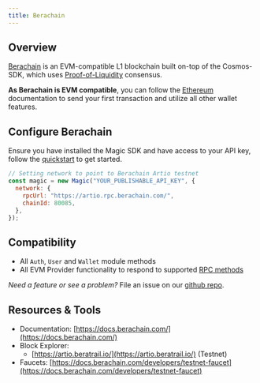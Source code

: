 ---
title: Berachain
---

## Overview

[Berachain](https://www.berachain.com/) is an EVM-compatible L1 blockchain built on-top of the Cosmos-SDK, which uses [Proof-of-Liquidity](https://docs.berachain.com/learn/#proof-of-liquidity-overview) consensus.

**As Berachain is EVM compatible**, you can follow the [Ethereum](/embedded-wallet/blockchains/ethereum/javascript) documentation to send your first transaction and utilize all other wallet features.

## Configure Berachain

Ensure you have installed the Magic SDK and have access to your API key, follow the [quickstart](/embedded-wallet/quickstart/overview) to get started.

```js Testnet icon="square-js"
// Setting network to point to Berachain Artio testnet
const magic = new Magic("YOUR_PUBLISHABLE_API_KEY", {
  network: {
    rpcUrl: "https://artio.rpc.berachain.com/",
    chainId: 80085,
  },
});
```

## Compatibility

- All `Auth`, `User` and `Wallet` module methods
- All EVM Provider functionality to respond to supported [RPC methods](/embedded-wallet/api/client-side-sdks/javascript#evm-rpc-methods)

_Need a feature or see a problem?_ File an issue on our [github repo](https://github.com/magiclabs/magic-js).

## Resources & Tools

- Documentation: [https://docs.berachain.com/](https://docs.berachain.com/)
- Block Explorer:
  - [https://artio.beratrail.io/](https://artio.beratrail.io/) (Testnet)
- Faucets: [https://docs.berachain.com/developers/testnet-faucet](https://docs.berachain.com/developers/testnet-faucet)
